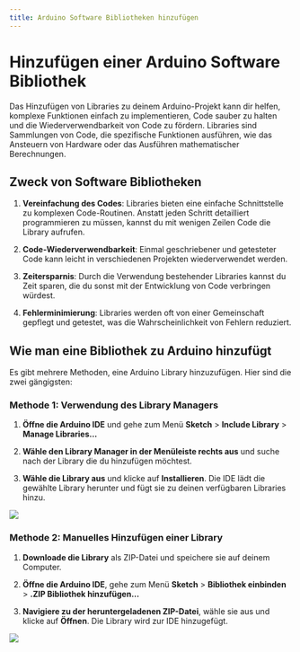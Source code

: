 ```yaml
---
title: Arduino Software Bibliotheken hinzufügen
---
```

# Hinzufügen einer Arduino Software Bibliothek

Das Hinzufügen von Libraries zu deinem Arduino-Projekt kann dir helfen, komplexe Funktionen einfach zu implementieren, Code sauber zu halten und die Wiederverwendbarkeit von Code zu fördern. Libraries sind Sammlungen von Code, die spezifische Funktionen ausführen, wie das Ansteuern von Hardware oder das Ausführen mathematischer Berechnungen.

## Zweck von Software Bibliotheken

1. **Vereinfachung des Codes**: Libraries bieten eine einfache Schnittstelle zu komplexen Code-Routinen. Anstatt jeden Schritt detailliert programmieren zu müssen, kannst du mit wenigen Zeilen Code die Library aufrufen.
   
2. **Code-Wiederverwendbarkeit**: Einmal geschriebener und getesteter Code kann leicht in verschiedenen Projekten wiederverwendet werden.

3. **Zeitersparnis**: Durch die Verwendung bestehender Libraries kannst du Zeit sparen, die du sonst mit der Entwicklung von Code verbringen würdest.

4. **Fehlerminimierung**: Libraries werden oft von einer Gemeinschaft gepflegt und getestet, was die Wahrscheinlichkeit von Fehlern reduziert.

## Wie man eine Bibliothek zu Arduino hinzufügt

Es gibt mehrere Methoden, eine Arduino Library hinzuzufügen. Hier sind die zwei gängigsten:

### Methode 1: Verwendung des Library Managers

1. **Öffne die Arduino IDE** und gehe zum Menü **Sketch** > **Include Library** > **Manage Libraries...**
   
2. **Wähle den Library Manager in der Menüleiste rechts aus** und suche nach der Library die du hinzufügen möchtest.

3. **Wähle die Library aus** und klicke auf **Installieren**. Die IDE lädt die gewählte Library herunter und fügt sie zu deinen verfügbaren Libraries hinzu.

![](/img/arduino-bilder/editoren/arduino-add-library-manager.png)


### Methode 2: Manuelles Hinzufügen einer Library

1. **Downloade die Library** als ZIP-Datei und speichere sie auf deinem Computer.

2. **Öffne die Arduino IDE**, gehe zum Menü **Sketch** > **Bibliothek einbinden** > **.ZIP Bibliothek hinzufügen...**

3. **Navigiere zu der heruntergeladenen ZIP-Datei**, wähle sie aus und klicke auf **Öffnen**. Die Library wird zur IDE hinzugefügt.

![](/img/arduino-bilder/editoren/arduino-add-library.png)
